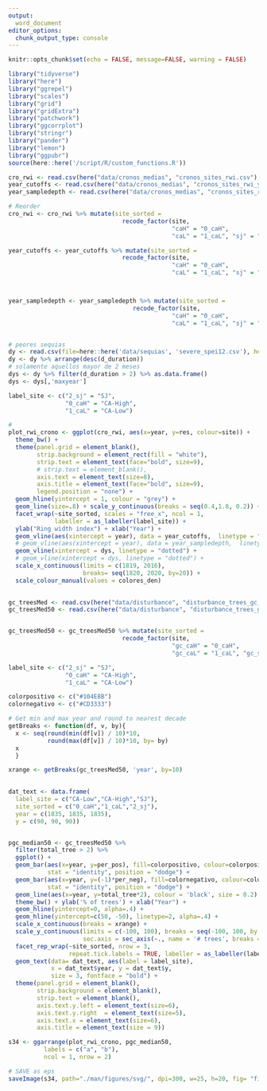 ```yaml
---
output: 
  word_document
editor_options: 
  chunk_output_type: console
---
```


```r
knitr::opts_chunk$set(echo = FALSE, message=FALSE, warning = FALSE)
```

```r
library("tidyverse")
library("here")
library("ggrepel")
library("scales")
library("grid")
library("gridExtra")
library("patchwork")
library("ggcorrplot")
library("stringr")
library("pander")
library("lemon")
library("ggpubr")
source(here::here('/script/R/custom_functions.R'))

```


```r
cro_rwi <- read.csv(here("data/cronos_medias", "cronos_sites_rwi.csv"), header = TRUE, sep = ',')
year_cutoffs <- read.csv(here("data/cronos_medias", "cronos_sites_rwi_year_cutoffs.csv"), header = TRUE, sep = ',')
year_sampledepth <- read.csv(here("data/cronos_medias", "cronos_sites_rwi_year_sampledepth.csv"), header = TRUE, sep = ',')

# Reorder 
cro_rwi <- cro_rwi %>% mutate(site_sorted = 
                                recode_factor(site,
                                              "caH" = "0_caH", 
                                              "caL" = "1_caL", "sj" = "2_sj"))

year_cutoffs <- year_cutoffs %>% mutate(site_sorted = 
                                recode_factor(site,
                                              "caH" = "0_caH", 
                                              "caL" = "1_caL", "sj" = "2_sj"))



year_sampledepth <- year_sampledepth %>% mutate(site_sorted = 
                                   recode_factor(site,
                                              "caH" = "0_caH", 
                                              "caL" = "1_caL", "sj" = "2_sj"))


# peores sequias 
dy <- read.csv(file=here::here('data/sequias', 'severe_spei12.csv'), header=TRUE)
dy <- dy %>% arrange(desc(d_duration))
# solamente aquellos mayor de 2 meses 
dys <- dy %>% filter(d_duration > 2) %>% as.data.frame() 
dys <- dys[,'maxyear'] 
```


```r
label_site <- c("2_sj" = "SJ",
                "0_caH" = "CA-High",
                "1_caL" = "CA-Low")

# 
plot_rwi_crono <- ggplot(cro_rwi, aes(x=year, y=res, colour=site)) +
  theme_bw() + 
  theme(panel.grid = element_blank(), 
        strip.background = element_rect(fill = "white"),
        strip.text = element_text(face="bold", size=9), 
        # strip.text = element_blank(), 
        axis.text = element_text(size=8), 
        axis.title = element_text(face="bold", size=9), 
        legend.position = "none") + 
  geom_hline(yintercept = 1, colour = "grey") + 
  geom_line(size=.8) + scale_y_continuous(breaks = seq(0.4,1.8, 0.2)) +
  facet_wrap(~site_sorted, scales = "free_x", ncol = 1,
             labeller = as_labeller(label_site)) + 
  ylab("Ring width index") + xlab("Year") + 
  geom_vline(aes(xintercept = year), data = year_cutoffs,  linetype = "dashed", colour='red') + 
  # geom_vline(aes(xintercept = year), data = year_sampledepth,  linetype = "dashed", colour='blue') +
  geom_vline(xintercept = dys, linetype = "dotted") + 
  # geom_vline(xintercept = dys, linetype = "dotted") + 
  scale_x_continuous(limits = c(1819, 2016), 
                     breaks= seq(1820, 2020, by=20)) +
  scale_colour_manual(values = colores_den)
  
```




```r
gc_treesMed <- read.csv(here("data/disturbance", "disturbance_trees_gc_treshold_median.csv"), header = TRUE, sep = ',')
gc_treesMed50 <- read.csv(here("data/disturbance", "disturbance_trees_gc_treshold_median50.csv"), header = TRUE, sep = ',')


gc_treesMed50 <- gc_treesMed50 %>% mutate(site_sorted = 
                                recode_factor(site,
                                              "gc_caH" = "0_caH", 
                                              "gc_caL" = "1_caL", "gc_sj" = "2_sj"))

label_site <- c("2_sj" = "SJ",
                "0_caH" = "CA-High",
                "1_caL" = "CA-Low")


```

```r

colorpositivo <- c("#104E8B")
colornegativo <- c("#CD3333")

# Get min and max year and round to nearest decade
getBreaks <- function(df, v, by){ 
  x <- seq(round(min(df[v]) / 10)*10, 
           round(max(df[v]) / 10)*10, by= by) 
  x
  }

xrange <- getBreaks(gc_treesMed50, 'year', by=10)
  

dat_text <- data.frame(
  label_site = c("CA-Low","CA-High","SJ"),
  site_sorted = c("0_caH","1_caL","2_sj"),
  year = c(1835, 1835, 1835),
  y = c(90, 90, 90))


pgc_median50 <- gc_treesMed50 %>% 
  filter(total_tree > 2) %>% 
  ggplot() +
  geom_bar(aes(x=year, y=per_pos), fill=colorpositivo, colour=colorpositivo, 
           stat = "identity", position = "dodge") + 
  geom_bar(aes(x=year, y=(-1)*per_neg), fill=colornegativo, colour=colornegativo, 
           stat = "identity", position = "dodge") +
  geom_line(aes(x=year, y=total_tree*2), colour = 'black', size = 0.2) + 
  theme_bw() + ylab('% of trees') + xlab("Year") + 
  geom_hline(yintercept=0, alpha=.4) +
  geom_hline(yintercept=c(50, -50), linetype=2, alpha=.4) +
  scale_x_continuous(breaks = xrange) +
  scale_y_continuous(limits = c(-100, 100), breaks = seq(-100, 100, by = 50),
                     sec.axis = sec_axis(~., name = '# trees', breaks = c(0,15,30))) +
  facet_rep_wrap(~site_sorted, nrow = 3, 
                 repeat.tick.labels = TRUE, labeller = as_labeller(label_site)) +
  geom_text(data= dat_text, aes(label = label_site), 
            x = dat_text$year, y = dat_text$y,
            size = 3, fontface = "bold") + 
  theme(panel.grid = element_blank(), 
        strip.background = element_blank(), 
        strip.text = element_blank(),
        axis.text.y.left = element_text(size=6),
        axis.text.y.right  = element_text(size=5),
        axis.text.x = element_text(size=6),
        axis.title = element_text(size = 9)) 

```


```r
s34 <- ggarrange(plot_rwi_crono, pgc_median50,
          labels = c("a", "b"),
          ncol = 1, nrow = 2)
```


```r
# SAVE as eps 
saveImage(s34, path="./man/figures/svg/", dpi=300, w=25, h=20, fig= "fig_s2ab", u = "cm") 
```

